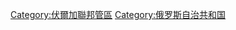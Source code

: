 {{Commonscat|Udmurtia}}

[[Category:伏爾加聯邦管區|Category:伏爾加聯邦管區]]
[[Category:俄罗斯自治共和国|Category:俄罗斯自治共和国]]